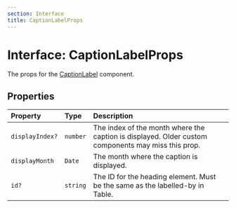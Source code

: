 ```yaml
---
section: Interface
title: CaptionLabelProps
---
```


# Interface: CaptionLabelProps

The props for the [CaptionLabel](/docs/api/main/functions/CaptionLabel.mdx) component.

## Properties

| Property | Type | Description |
| :------ | :------ | :------ |
| `displayIndex?` | `number` | The index of the month where the caption is displayed. Older custom components may miss this prop. |
| `displayMonth` | `Date` | The month where the caption is displayed. |
| `id?` | `string` | The ID for the heading element. Must be the same as the labelled-by in Table. |
